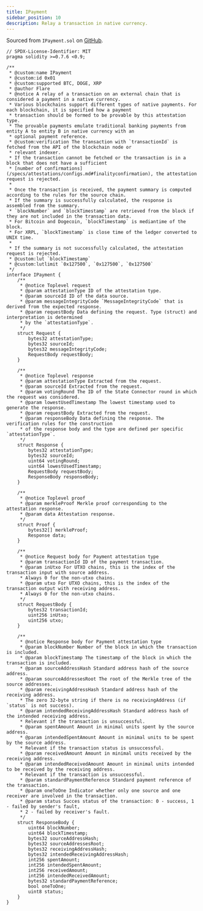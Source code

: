 ```yaml
---
title: IPayment
sidebar_position: 10
description: Relay a transaction in native currency.
---
```


Sourced from `IPayment.sol` on [GitHub](https://github.com/flare-foundation/flare-smart-contracts-v2/blob/main/contracts/userInterfaces/fdc/IPayment.sol).

```solidity
// SPDX-License-Identifier: MIT
pragma solidity >=0.7.6 <0.9;

/**
 * @custom:name IPayment
 * @custom:id 0x01
 * @custom:supported BTC, DOGE, XRP
 * @author Flare
 * @notice A relay of a transaction on an external chain that is considered a payment in a native currency.
 * Various blockchains support different types of native payments. For each blockchain, it is specified how a payment
 * transaction should be formed to be provable by this attestation type.
 * The provable payments emulate traditional banking payments from entity A to entity B in native currency with an
 * optional payment reference.
 * @custom:verification The transaction with `transactionId` is fetched from the API of the blockchain node or
 * relevant indexer.
 * If the transaction cannot be fetched or the transaction is in a block that does not have a sufficient
 * [number of confirmations](/specs/attestations/configs.md#finalityconfirmation), the attestation request is rejected.
 *
 * Once the transaction is received, the payment summary is computed according to the rules for the source chain.
 * If the summary is successfully calculated, the response is assembled from the summary.
 * `blockNumber` and `blockTimestamp` are retrieved from the block if they are not included in the transaction data.
 * For Bitcoin and Dogecoin, `blockTimestamp` is mediantime of the block.
 * For XRPL, `blockTimestamp` is close time of the ledger converted to UNIX time.
 *
 * If the summary is not successfully calculated, the attestation request is rejected.
 * @custom:lut `blockTimestamp`
 * @custom:lutlimit `0x127500`, `0x127500`, `0x127500`
 */
interface IPayment {
    /**
     * @notice Toplevel request
     * @param attestationType ID of the attestation type.
     * @param sourceId ID of the data source.
     * @param messageIntegrityCode `MessageIntegrityCode` that is derived from the expected response.
     * @param requestBody Data defining the request. Type (struct) and interpretation is determined
     * by the `attestationType`.
     */
    struct Request {
        bytes32 attestationType;
        bytes32 sourceId;
        bytes32 messageIntegrityCode;
        RequestBody requestBody;
    }

    /**
     * @notice Toplevel response
     * @param attestationType Extracted from the request.
     * @param sourceId Extracted from the request.
     * @param votingRound The ID of the State Connector round in which the request was considered.
     * @param lowestUsedTimestamp The lowest timestamp used to generate the response.
     * @param requestBody Extracted from the request.
     * @param responseBody Data defining the response. The verification rules for the construction
     * of the response body and the type are defined per specific `attestationType`.
     */
    struct Response {
        bytes32 attestationType;
        bytes32 sourceId;
        uint64 votingRound;
        uint64 lowestUsedTimestamp;
        RequestBody requestBody;
        ResponseBody responseBody;
    }

    /**
     * @notice Toplevel proof
     * @param merkleProof Merkle proof corresponding to the attestation response.
     * @param data Attestation response.
     */
    struct Proof {
        bytes32[] merkleProof;
        Response data;
    }

    /**
     * @notice Request body for Payment attestation type
     * @param transactionId ID of the payment transaction.
     * @param inUtxo For UTXO chains, this is the index of the transaction input with source address.
     * Always 0 for the non-utxo chains.
     * @param utxo For UTXO chains, this is the index of the transaction output with receiving address.
     * Always 0 for the non-utxo chains.
     */
    struct RequestBody {
        bytes32 transactionId;
        uint256 inUtxo;
        uint256 utxo;
    }

    /**
     * @notice Response body for Payment attestation type
     * @param blockNumber Number of the block in which the transaction is included.
     * @param blockTimestamp The timestamp of the block in which the transaction is included.
     * @param sourceAddressHash Standard address hash of the source address.
     * @param sourceAddressesRoot The root of the Merkle tree of the source addresses.
     * @param receivingAddressHash Standard address hash of the receiving address.
     * The zero 32-byte string if there is no receivingAddress (if `status` is not success).
     * @param intendedReceivingAddressHash Standard address hash of the intended receiving address.
     * Relevant if the transaction is unsuccessful.
     * @param spentAmount Amount in minimal units spent by the source address.
     * @param intendedSpentAmount Amount in minimal units to be spent by the source address.
     * Relevant if the transaction status is unsuccessful.
     * @param receivedAmount Amount in minimal units received by the receiving address.
     * @param intendedReceivedAmount Amount in minimal units intended to be received by the receiving address.
     * Relevant if the transaction is unsuccessful.
     * @param standardPaymentReference Standard payment reference of the transaction.
     * @param oneToOne Indicator whether only one source and one receiver are involved in the transaction.
     * @param status Succes status of the transaction: 0 - success, 1 - failed by sender's fault,
     * 2 - failed by receiver's fault.
     */
    struct ResponseBody {
        uint64 blockNumber;
        uint64 blockTimestamp;
        bytes32 sourceAddressHash;
        bytes32 sourceAddressesRoot;
        bytes32 receivingAddressHash;
        bytes32 intendedReceivingAddressHash;
        int256 spentAmount;
        int256 intendedSpentAmount;
        int256 receivedAmount;
        int256 intendedReceivedAmount;
        bytes32 standardPaymentReference;
        bool oneToOne;
        uint8 status;
    }
}
```
